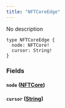 ```yaml
---
title: "NFTCoreEdge"
---
```


No description

```
type NFTCoreEdge {
  node: NFTCore!
  cursor: String!
}

```

### Fields[](#fields "Direct link to heading")

#### `node` ([NFTCore](/developer/graphql-api/references/objects/nftcore))[](#node-nftcore "Direct link to heading")

#### `cursor` ([String](/developer/graphql-api/references/scalars/string))[](#cursor-string "Direct link to heading")